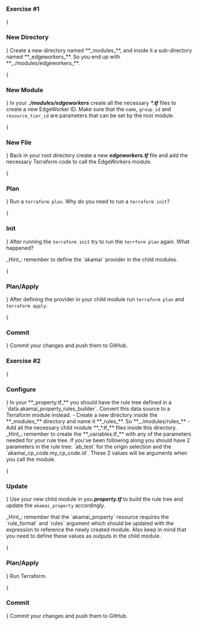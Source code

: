 
### Exercise \#1

<Steps>
{<h3>New Directory</h3>}
Create a new directory named **_modules_**, and inside it a sub-directory named **_edgeworkers_**. So you end up with **_./modules/edgeworkers_**.

{<h3>New Module</h3>}
In your **_./modules/edgeworkers_** create all the necessary **_*.tf_** files to create a new EdgeWorker ID. Make sure that the `name`, `group_id` and `resource_tier_id` are parameters that can be set by the root module.

{<h3>New File</h3>}
Back in your root directory create a new **_edgeworkers.tf_** file and add the necessary Terraform code to call the EdgeWorkers module. 

{<h3>Plan</h3>}
Run a `terraform plan`. Why do you need to run a `terraform init`?

{<h3>Init</h3>}
After running the `terraform init` try to run the `terrform plan` again. What happened?

<Callout type="info" emoji="ℹ️">
_Hint_: remember to define the `akamai` provider in the child modules.
</Callout>

{<h3>Plan/Apply</h3>}
After defining the provider in your child module run `terraform plan` and `terraform apply`. 

{<h3>Commit</h3>}
Commit your changes and push them to GitHub. 
</Steps>


### Exercise \#2

<Steps>
{<h3>Configure</h3>}
In your **_property.tf_** you should have the rule tree defined in a `data.akamai_property_rules_builder`. Convert this data source to a Terraform module instead. 
  - Create a new directory inside the **_modules_** directory and name it **_rules_**. So **_./modules/rules_**
  - Add all the necessary child module **_*.tf_** files inside this directory.

<Callout type="info" emoji="ℹ️">
_Hint_: remember to create the **_variables.tf_** with any of the parameters needed for your rule tree. If you've been following along you should have 2 parameters in the rule tree: `ab_test` for the origin selection and the `akamai_cp_code.my_cp_code.id`. These 2 values will be arguments when you call the module. 
</Callout>

{<h3>Update</h3>}
Use your new child module in you **_property.tf_** to build the rule tree and update the `akamai_property` accordingly.

<Callout type="info" emoji="ℹ️">
_Hint_: remember that the `akamai_property` resource requires the `rule_format` and `rules` argument which should be updated with the expression to reference the newly created module. Also keep in mind that you need to define these values as outputs in the child module.
</Callout>

{<h3>Plan/Apply</h3>}
Run Terraform.

{<h3>Commit</h3>}
Commit your changes and push them to GitHub. 
</Steps>